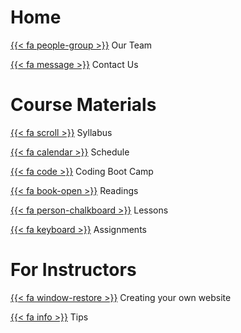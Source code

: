 # Home

[{{< fa people-group >}}](Info/our_team.qmd) Our Team

[{{< fa message >}}](Info/contact_us.qmd) Contact Us

# Course Materials

[{{< fa scroll >}}](Info/syllabus.qmd) Syllabus

[{{< fa calendar >}}](schedule.qmd) Schedule

[{{< fa code >}}](Bootcamp/coding_basics_for_this_course.qmd) Coding Boot Camp

[{{< fa book-open >}}](Readings/readings.qmd)  Readings

[{{< fa person-chalkboard >}}](Lessons/lessons.qmd) Lessons

[{{< fa keyboard >}}](Assignments/assignments.qmd) Assignments

# For Instructors

[{{< fa window-restore >}}](For_Instructors/create_website.qmd) Creating your own website

[{{< fa info >}}](For_Instructors/tips.qmd) Tips
